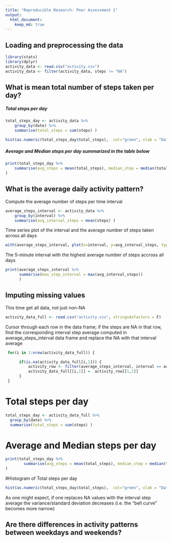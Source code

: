 ```yaml
---
title: "Reproducible Research: Peer Assessment 1"
output: 
  html_document:
    keep_md: true
---
```



## Loading and preprocessing the data

```r
library(stats)
library(dplyr)
activity_data <- read.csv("activity.csv")
activity_data <- filter(activity_data, steps != "NA")
```

## What is mean total number of steps taken per day?


##### Total steps per day

```r

total_steps_day <- activity_data %>% 
    group_by(date) %>%
    summarise(total_steps = sum(steps) )

hist(as.numeric(total_steps_day$total_steps),  col="green", xlab = "Date", main = "Total Steps per Day")

```

##### Average and Median steps per day summarized in the table below

```r
print(total_steps_day %>%
    summarise(avg_steps = mean(total_steps), median_step = median(total_steps) )
)
```



## What is the average daily activity pattern?

Compute the average number of steps per time interval

```r
average_steps_interval <- activity_data %>%
    group_by(interval) %>%
    summarise(avg_interval_steps = mean(steps) )
```



Time series plot of the interval and the average number of steps taken across all days

```r
with(average_steps_interval, plot(x=interval, y=avg_interval_steps, type = "l", xlab = "5 min interval", ylab = "Average Steps Taken"))
```


The 5-minute interval with the highest average number of steps accross all days

```r
print(average_steps_interval %>%
      summarise(max_step_interval = max(avg_interval_steps))
      )
```
      
## Imputing missing values

This time get all data, not just non-NA
```r
activity_data_full <- read.csv("activity.csv", stringsAsFactors = F)
```


Cursor through each row in the data frame; if the steps are NA in that row, find the corresponding interval step average
computed in average_steps_interval data frame and replace the NA with that interval average
```r
 for(i in 1:nrow(activity_data_full)) {

      if(is.na(activity_data_full[i,1])) {
          activity_row <- filter(average_steps_interval, interval == activity_data_full[i,3])
          activity_data_full[[i,1]] =  activity_row[[1,2]]
      }
 }
```

# Total steps per day

```r
total_steps_day <- activity_data_full %>% 
  group_by(date) %>%
  summarise(total_steps = sum(steps) )
```

# Average and Median steps per day

```r
print(total_steps_day %>%
        summarise(avg_steps = mean(total_steps), median_step = median(total_steps) )
)
```

#Histogram of Total steps per day
```r
hist(as.numeric(total_steps_day$total_steps),  col="green", xlab = "Date", main = "Total Steps per Day")
```


As one might expect, if one replaces NA values with the interval step average the variance/standard deviation decreases
(i.e. the "bell curve" becomes more narrow)


## Are there differences in activity patterns between weekdays and weekends?